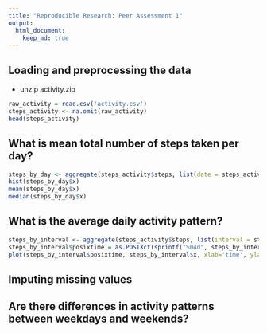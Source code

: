 ```yaml
---
title: "Reproducible Research: Peer Assessment 1"
output: 
  html_document:
    keep_md: true
---
```



## Loading and preprocessing the data

* unzip activity.zip

```r
raw_activity = read.csv('activity.csv')
steps_activity <- na.omit(raw_activity)
head(steps_activity)
```

## What is mean total number of steps taken per day?

```r
steps_by_day <- aggregate(steps_activity$steps, list(date = steps_activity$date), sum)
hist(steps_by_day$x)
mean(steps_by_day$x)
median(steps_by_day$x)
```

## What is the average daily activity pattern?

```r
steps_by_interval <- aggregate(steps_activity$steps, list(interval = steps_activity$interval), mean)
steps_by_interval$posixtime = as.POSIXct(sprintf("%04d", steps_by_interval$interval), format="%H%M")
plot(steps_by_interval$posixtime, steps_by_interval$x, xlab='time', ylab='average number of steps')
```

## Imputing missing values



## Are there differences in activity patterns between weekdays and weekends?
